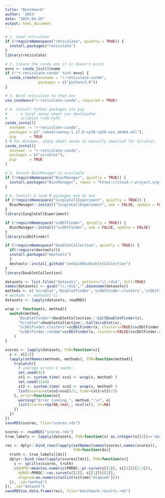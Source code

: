 ---
title: "Benchmark"
author: '2053'
date: "2025-04-20"
output: html_document
---

```{r setup, include=FALSE}
# 1. Load reticulate
if (!requireNamespace("reticulate", quietly = TRUE)) {
  install.packages("reticulate")
}
library(reticulate)

# 2. Create the conda env if it doesn't exist
envs <- conda_list()$name
if (!"r-reticulate-conda" %in% envs) {
  conda_create(envname = "r-reticulate-conda",
               packages = c("python=3.8"))
}

# 3. Bind reticulate to that env
use_condaenv("r-reticulate-conda", required = TRUE)

# 4. Install Python packages via pip
#    - a local annoy wheel you downloaded
#    - scrublet from PyPI
conda_install(
  envname  = "r-reticulate-conda",
  packages = c("./wheel/annoy-1.17.0-cp38-cp38-win_amd64.whl"),
  pip      = TRUE
) # For Windows, annoy wheel needs to manually download for Scrublet.
conda_install(
  envname  = "r-reticulate-conda",
  packages = c("scrublet"),
  pip      = TRUE
)

# 5. Ensure BiocManager is available
if (!requireNamespace("BiocManager", quietly = TRUE)) {
  install.packages("BiocManager", repos = "https://cloud.r-project.org")
}

# 6. Install & load R packages one by one
if (!requireNamespace("SingleCellExperiment", quietly = TRUE)) {
  BiocManager::install("SingleCellExperiment", ask = FALSE, update = FALSE)
}
library(SingleCellExperiment)

if (!requireNamespace("scDblFinder", quietly = TRUE)) {
  BiocManager::install("scDblFinder", ask = FALSE, update = FALSE)
}
library(scDblFinder)

if (!requireNamespace("DoubletCollection", quietly = TRUE)) {
  if(!require(devtools)){
  install.packages("devtools") 
  }
  devtools::install_github("xnnba1984/DoubletCollection")
}
library(DoubletCollection)
```


```{r,warning=FALSE}
datasets <- list.files("datasets", pattern="\\.rds$", full=TRUE)
names(datasets) <- gsub("\\.rds$","",basename(datasets))
methods <- c('Scrublet','DoubletFinder','scDblFinder.clusters','scDblFinder.random')
# methods <- methods[-1]
datasets <- lapply(datasets, readRDS)

wrap <- function(x, method){
  switch(method,
      "DoubletFinder"=DoubletCollection:::CallDoubletFinder(x),
      "Scrublet"=DoubletCollection:::CallScrublet(x),
      "scDblFinder.clusters"=scDblFinder(x, clusters=TRUE)$scDblFinder.score,
      "scDblFinder.random"=scDblFinder(x, clusters=FALSE)$scDblFinder.score
    )
}

scores <- lapply(datasets, FUN=function(x){
  x <- x[[1]]
  lapply(setNames(methods, methods), FUN=function(method){
    tryCatch({
      # average across 2 seeds:
      set.seed(42)
      st1 <- system.time( sco1 <- wrap(x, method) )
      set.seed(1234)
      st2 <- system.time( sco2 <- wrap(x, method) )
      list(scores=c(sco1+sco2)/2, time=(st1+st2)/2)
    }, error=function(e){
      warning("Error running ", method,":\n", e)
      list(scores=rep(NA_real_, ncol(x)), st=NA)
    })
  })
})
saveRDS(scores, file="scores.rds")
```

```{r}
scores <- readRDS("scores.rds")
true_labels <- lapply(datasets, FUN=function(x) as.integer(x[[2]]=='doublet'))

res <- dplyr::bind_rows(lapply(setNames(names(scores),names(scores)), 
                               FUN=function(ds){
  truth <- true_labels[[ds]]
  dplyr::bind_rows(lapply(scores[[ds]], FUN=function(x){
    s <- split(x$scores, truth)
    c(AUPRC=mean(as.numeric(PRROC::pr.curve(s[[2]], s[[1]])[2:3])),
      AUROC=PRROC::roc.curve(s[[2]], s[[1]])[[2]],
      elapsed=as.numeric(unlist(x$time["elapsed"])))
  }), .id="method")
}), .id="dataset")
saveRDS(as.data.frame(res), file="benchmark.results.rds")
```
